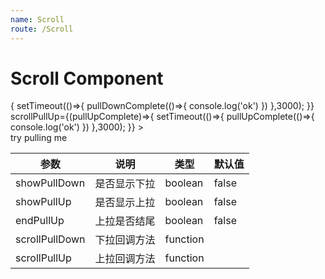 ```yaml
---
name: Scroll
route: /Scroll
---
```



# Scroll Component

<Playground>
    <div style={{'position': 'relative', 'height':'100px'}}>
        <Scroll
            showPullDown={true}
            showPullUp={true}
            endPullUp={false}
            bottom={20}
            top={30}
            scrollPullDown={(pullDownComplete)=>{
                setTimeout(()=>{
                    pullDownComplete(()=>{
                        console.log('ok')
                    })
                },3000);
            }}
            scrollPullUp={(pullUpComplete)=>{
                setTimeout(()=>{
                    pullUpComplete(()=>{
                        console.log('ok')
                    })
                },3000);
            }}
        >
            <div style={{'height':'200px','width':'100%'}}>try pulling me</div>
        </Scroll>
    </div>
</Playground>

|      参数      |     说明     |   类型   | 默认值 |
| -------------- | ------------ | -------- | ------ |
| showPullDown   | 是否显示下拉 | boolean  | false  |
| showPullUp     | 是否显示上拉 | boolean  | false  |
| endPullUp      | 上拉是否结尾 | boolean  | false  |
| scrollPullDown | 下拉回调方法 | function |        |
| scrollPullUp   | 上拉回调方法 | function |        |
